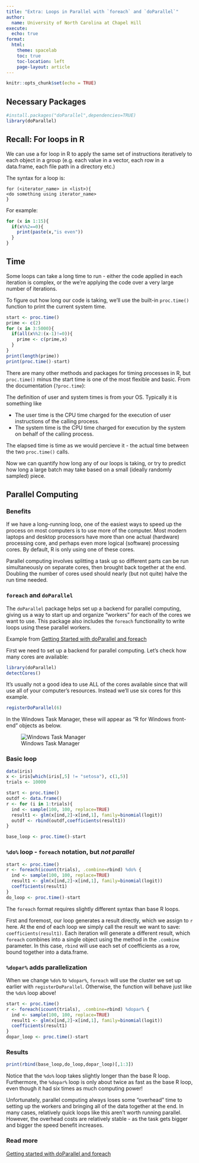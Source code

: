 ```yaml
---
title: "Extra: Loops in Parallel with `foreach` and `doParallel`"
author: 
  name: University of North Carolina at Chapel Hill
execute:
  echo: true
format: 
  html:
    theme: spacelab
    toc: true
    toc-location: left
    page-layout: article
---
```



```r
knitr::opts_chunk$set(echo = TRUE)
```

## Necessary Packages

```r
#install.packages("doParallel",dependencies=TRUE)
library(doParallel)
```

## Recall: For loops in R

We can use a for loop in R to apply the same set of instructions iteratively to each object in a group (e.g. each value in a vector, each row in a data.frame, each file path in a directory etc.)

The syntax for a loop is:

```
for (<iterator_name> in <list>){
<do something using iterator_name>
}
```

For example:

```r
for (x in 1:15){
  if(x%%2==0){
    print(paste(x,"is even"))
  }
}
```


## Time

Some loops can take a long time to run - either the code applied in each iteration is complex, or the we're applying the code over a very large number of iterations.

To figure out how long our code is taking, we'll use the built-in `proc.time()` function to print the current system time.

```r
start <- proc.time()
prime <- c(2)
for (x in 3:5000){
  if(all(x%%2:(x-1)!=0)){
    prime <- c(prime,x)
  }
}
print(length(prime))
print(proc.time()-start)
```

There are many other methods and packages for timing processes in R, but `proc.time()` minus the start time is one of the most flexible and basic. From the documentation (`?proc.time`):

The definition of user and system times is from your OS. Typically it is something like

* The user time is the CPU time charged for the execution of user instructions of the calling process. 
* The system time is the CPU time charged for execution by the system on behalf of the calling process.

The elapsed time is time as we would percieve it - the actual time between the two `proc.time()` calls.

Now we can quantify how long any of our loops is taking, or try to predict how long a large batch may take based on a small (ideally randomly sampled) piece.

## Parallel Computing

### Benefits

If we have a long-running loop, one of the easiest ways to speed up the process on most computers is to use more of the computer.  Most modern laptops and desktop processors have more than one actual (hardware) processing core, and perhaps even more logical (software) processing cores.  By default, R is only using one of these cores.

Parallel computing involves splitting a task up so different parts can be run simultaneously on separate cores, then brought back together at the end.  Doubling the number of cores used should nearly (but not quite) halve the run time needed.

### `foreach` and `doParallel`

The `doParallel` package helps set up a backend for parallel computing, giving us a way to start up and organize "workers" for each of the cores we want to use.  This package also includes the `foreach` functionality to write loops using these parallel workers.

Example from [Getting Started with doParallel and foreach](https://cran.r-project.org/web/packages/doParallel/vignettes/gettingstartedParallel.pdf)

First we need to set up a backend for parallel computing.  Let's check how many cores are available:

```r
library(doParallel)
detectCores()
```

It's usually not a good idea to use ALL of the cores available since that will use all of your computer's resources.  Instead we'll use six cores for this example.

```r
registerDoParallel(6)
```

In the Windows Task Manager, these will appear as "R for Windows front-end" objects as below.

![Windows Task Manager](media/Parallel.png)

### Basic loop

```r
data(iris)
x <- iris[which(iris[,5] != "setosa"), c(1,5)]
trials <- 10000

start <- proc.time()
outdf <- data.frame()
r <- for (i in 1:trials){
  ind <- sample(100, 100, replace=TRUE)
  result1 <- glm(x[ind,2]~x[ind,1], family=binomial(logit))
  outdf <- rbind(outdf,coefficients(result1))
}

base_loop <- proc.time()-start
```

### `%do%` loop - `foreach` notation, but *not parallel*

```r
start <- proc.time()
r <- foreach(icount(trials), .combine=rbind) %do% {
  ind <- sample(100, 100, replace=TRUE)
  result1 <- glm(x[ind,2]~x[ind,1], family=binomial(logit))
  coefficients(result1)
}
do_loop <- proc.time()-start
```

The `foreach` format requires slightly different syntax than base R loops.  

First and foremost, our loop generates a result directly, which we assign to `r` here.  At the end of each loop we simply call the result we want to save: `coefficients(result1)`.  Each iteration will generate a different result, which `foreach` combines into a single object using the method in the `.combine` parameter.  In this case, `rbind` will use each set of coefficients as a row, bound together into a data.frame.

### `%dopar%` adds parallelization

When we change `%do%` to `%dopar%`, `foreach` will use the cluster we set up earlier with `registerDoParallel`.  Otherwise, the function will behave just like the `%do%` loop above!

```r
start <- proc.time()
r <- foreach(icount(trials), .combine=rbind) %dopar% {
  ind <- sample(100, 100, replace=TRUE)
  result1 <- glm(x[ind,2]~x[ind,1], family=binomial(logit))
  coefficients(result1)
}
dopar_loop <- proc.time()-start
```

### Results

```r
print(rbind(base_loop,do_loop,dopar_loop)[,1:3])
```

Notice that the `%do%` loop takes slightly longer than the base R loop.  Furthermore, the `%dopar%` loop is only about twice as fast as the base R loop, even though it had six times as much computing power!  

Unfortunately, parallel computing always loses some "overhead" time to setting up the workers and bringing all of the data together at the end.  In many cases, relatively quick loops like this aren't worth running parallel. However, the overhead costs are relatively stable - as the task gets bigger and bigger the speed benefit increases.

### Read more

[Getting started with doParallel and foreach](https://cran.r-project.org/web/packages/doParallel/vignettes/gettingstartedParallel.pdf)